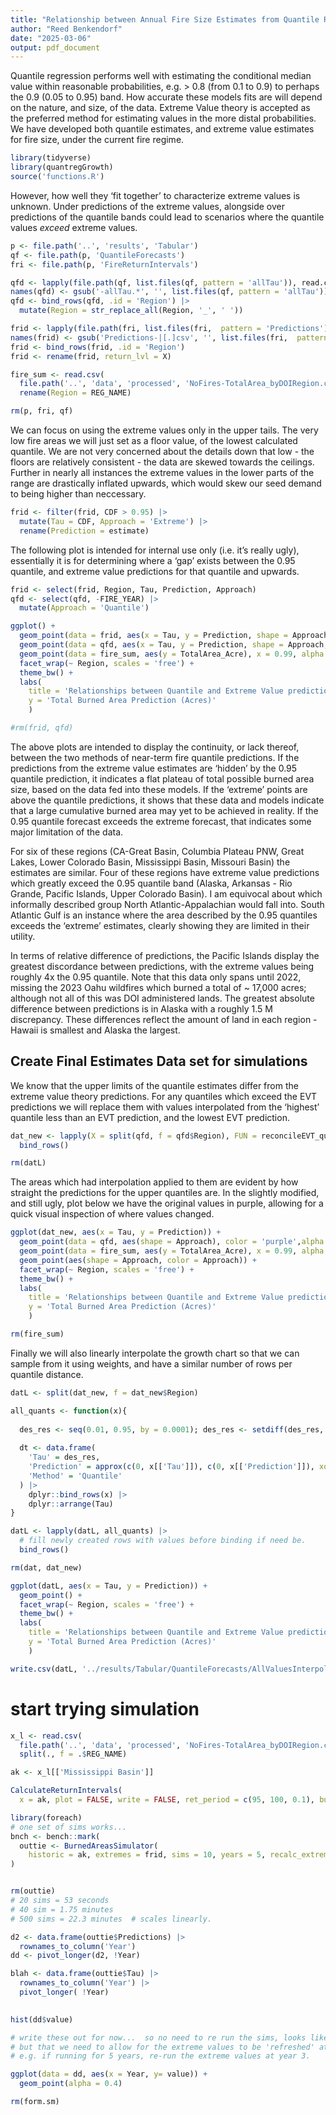 ```yaml
---
title: "Relationship between Annual Fire Size Estimates from Quantile Regression and Extreme Value Theory"
author: "Reed Benkendorf"
date: "2025-03-06"
output: pdf_document
---
```


Quantile regression performs well with estimating the conditional median value within reasonable probabilities, e.g. > 0.8 (from 0.1 to 0.9) to perhaps the 0.9 (0.05 to 0.95) band. 
How accurate these models fits are will depend on the nature, and size, of the data. 
Extreme Value theory is accepted as the preferred method for estimating values in the more distal probabilities. 
We have developed both quantile estimates, and extreme value estimates for fire size, under the current fire regime. 

```r
library(tidyverse)
library(quantregGrowth)
source('functions.R')
```

However, how well they 'fit together' to characterize extreme values is unknown. 
Under predictions of the extreme values, alongside over predictions of the quantile bands could lead to scenarios where the quantile values *exceed* extreme values. 

```r
p <- file.path('..', 'results', 'Tabular')
qf <- file.path(p, 'QuantileForecasts')
fri <- file.path(p, 'FireReturnIntervals')

qfd <- lapply(file.path(qf, list.files(qf, pattern = 'allTau')), read.csv) 
names(qfd) <- gsub('-allTau.*', '', list.files(qf, pattern = 'allTau'))
qfd <- bind_rows(qfd, .id = 'Region') |>
  mutate(Region = str_replace_all(Region, '_', ' '))

frid <- lapply(file.path(fri, list.files(fri,  pattern = 'Predictions')), read.csv) 
names(frid) <- gsub('Predictions-|[.]csv', '', list.files(fri,  pattern = 'Predictions'))
frid <- bind_rows(frid, .id = 'Region')
frid <- rename(frid, return_lvl = X)

fire_sum <- read.csv(
  file.path('..', 'data', 'processed', 'NoFires-TotalArea_byDOIRegion.csv')) %>% 
  rename(Region = REG_NAME)

rm(p, fri, qf)
```

We can focus on using the extreme values only in the upper tails. 
The very low fire areas we will just set as a floor value, of the lowest calculated quantile. 
We are not very concerned about the details down that low - the floors are relatively consistent - the data are skewed towards the ceilings. 
Further in nearly all instances the extreme values in the lower parts of the range are drastically inflated upwards, which would skew our seed demand to being higher than neccessary. 

```r
frid <- filter(frid, CDF > 0.95) |>
  mutate(Tau = CDF, Approach = 'Extreme') |>
  rename(Prediction = estimate)
```

The following plot is intended for internal use only (i.e. it's really ugly), essentially it is for determining where a 'gap' exists between the 0.95 quantile, and extreme value predictions for that quantile and upwards. 

```r

frid <- select(frid, Region, Tau, Prediction, Approach)
qfd <- select(qfd, -FIRE_YEAR) |>
  mutate(Approach = 'Quantile')

ggplot() + 
  geom_point(data = frid, aes(x = Tau, y = Prediction, shape = Approach, color = Approach)) + 
  geom_point(data = qfd, aes(x = Tau, y = Prediction, shape = Approach, color = Approach)) + 
  geom_point(data = fire_sum, aes(y = TotalArea_Acre), x = 0.99, alpha = 0.5) + 
  facet_wrap(~ Region, scales = 'free') + 
  theme_bw() + 
  labs(
    title = 'Relationships between Quantile and Extreme Value predictions',
    y = 'Total Burned Area Prediction (Acres)'
    )

#rm(frid, qfd)
```

The above plots are intended to display the continuity, or lack thereof, between the two methods of near-term fire quantile predictions. 
If the predictions from the extreme value estimates are 'hidden' by the 0.95 quantile prediction, it indicates a flat plateau of total possible burned area size, based on the data fed into these models. 
If the 'extreme' points are above the quantile predictions, it shows that these data and models indicate that a large cumulative burned area may yet to be achieved in reality. 
If the 0.95 quantile forecast exceeds the extreme forecast, that indicates some major limitation of the data. 

For six of these regions (CA-Great Basin, Columbia Plateau PNW, Great Lakes, Lower Colorado Basin, Mississippi Basin, Missouri Basin) the estimates are similar. 
Four of these regions have extreme value predictions which greatly exceed the 0.95 quantile band (Alaska, Arkansas - Rio Grande, Pacific Islands, Upper Colorado Basin).
I am equivocal about which informally described group North Atlantic-Appalachian would fall into. 
South Atlantic Gulf is an instance where the area described by the 0.95 quantiles exceeds the 'extreme' estimates, clearly showing they are limited in their utility. 

In terms of relative difference of predictions, the Pacific Islands display the greatest discordance between predictions, with the extreme values being roughly 4x the 0.95 quantile. 
Note that this data only spans until 2022, missing the 2023 Oahu wildfires which burned a total of ~ 17,000 acres; although not all of this was DOI administered lands. 
The greatest absolute difference between predictions is in Alaska with a roughly 1.5 M discrepancy. 
These differences reflect the amount of land in each region - Hawaii is smallest and Alaska the largest.

## Create Final Estimates Data set for simulations 

We know that the upper limits of the quantile estimates differ from the extreme value theory predictions. 
For any quantiles which exceed the EVT predictions we will replace them with values interpolated from the 'highest' quantile less than an EVT prediction, and the lowest EVT prediction. 

```r

dat_new <- lapply(X = split(qfd, f = qfd$Region), FUN = reconcileEVT_quantiles, ev = frid) |>
  bind_rows()

rm(datL)
```

The areas which had interpolation applied to them are evident by how straight the predictions for the upper quantiles are.
In the slightly modified, and still ugly, plot below we have the original values in purple, allowing for a quick visual inspection of where values changed. 

```r

ggplot(dat_new, aes(x = Tau, y = Prediction)) + 
  geom_point(data = qfd, aes(shape = Approach), color = 'purple',alpha = 0.8) + 
  geom_point(data = fire_sum, aes(y = TotalArea_Acre), x = 0.99, alpha = 0.5) + 
  geom_point(aes(shape = Approach, color = Approach)) + 
  facet_wrap(~ Region, scales = 'free') + 
  theme_bw() + 
  labs(
    title = 'Relationships between Quantile and Extreme Value predictions',
    y = 'Total Burned Area Prediction (Acres)'
    )

rm(fire_sum)
```

Finally we will also linearly interpolate the growth chart so that we can sample from it using weights, and have a similar number of rows per quantile distance. 

```r

datL <- split(dat_new, f = dat_new$Region)

all_quants <- function(x){
  
  des_res <- seq(0.01, 0.95, by = 0.0001); des_res <- setdiff(des_res, x$Tau)
  
  dt <- data.frame(
    'Tau' = des_res,
    'Prediction' = approx(c(0, x[['Tau']]), c(0, x[['Prediction']]), xout = des_res)$y,
    'Method' = 'Quantile'
  ) |> 
    dplyr::bind_rows(x) |>
    dplyr::arrange(Tau)
}

datL <- lapply(datL, all_quants) |>
  # fill newly created rows with values before binding if need be. 
  bind_rows()

rm(dat, dat_new)
```

```r

ggplot(datL, aes(x = Tau, y = Prediction)) +
  geom_point() +
  facet_wrap(~ Region, scales = 'free') +
  theme_bw() +
  labs(
    title = 'Relationships between Quantile and Extreme Value predictions',
    y = 'Total Burned Area Prediction (Acres)'
    )

write.csv(datL, '../results/Tabular/QuantileForecasts/AllValuesInterpolated.csv', row.names = FALSE)
```



# start trying simulation 

```r

x_l <- read.csv(
  file.path('..', 'data', 'processed', 'NoFires-TotalArea_byDOIRegion.csv'))  %>% 
  split(., f = .$REG_NAME)

ak <- x_l[['Mississippi Basin']]

CalculateReturnIntervals(
  x = ak, plot = FALSE, write = FALSE, ret_period = c(95, 100, 0.1), burn.in = 10000)
```

```r

library(foreach)
# one set of sims works... 
bnch <- bench::mark(
  outtie <- BurnedAreasSimulator(
    historic = ak, extremes = frid, sims = 10, years = 5, recalc_extremes = 'none') # 'every is failing when many
)


rm(outtie)
# 20 sims = 53 seconds
# 40 sim = 1.75 minutes
# 500 sims = 22.3 minutes  # scales linearly. 

d2 <- data.frame(outtie$Predictions) |>
  rownames_to_column('Year')
dd <- pivot_longer(d2, !Year)

blah <- data.frame(outtie$Tau) |>
  rownames_to_column('Year') |>
  pivot_longer( !Year)
  

hist(dd$value)

# write these out for now...  so no need to re run the sims, looks like 1000 sims is a good target. 
# but that we need to allow for the extreme values to be 'refreshed' at the midpoint of simulation
# e.g. if running for 5 years, re-run the extreme values at year 3. 

ggplot(data = dd, aes(x = Year, y= value)) +
  geom_point(alpha = 0.4)

rm(form.sm)
```


